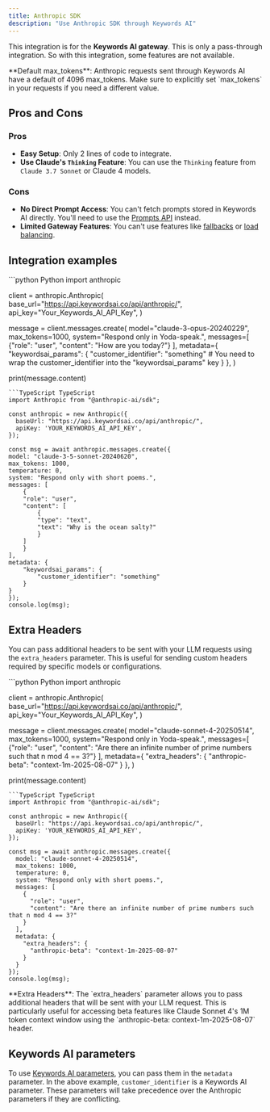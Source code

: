 ```yaml
---
title: Anthropic SDK
description: "Use Anthropic SDK through Keywords AI"
---
```


<Note> This integration is for the **Keywords AI gateway**. </Note>
<Warning>
This is only a pass-through integration. So with this integration, some features are not available.
</Warning>

<Warning>
**Default max_tokens**: Anthropic requests sent through Keywords AI have a default of 4096 max_tokens. Make sure to explicitly set `max_tokens` in your requests if you need a different value.
</Warning>

## Pros and Cons

### Pros
- **Easy Setup**: Only 2 lines of code to integrate.
- **Use Claude's `Thinking` Feature**: You can use the `Thinking` feature from `Claude 3.7 Sonnet` or Claude 4 models.

### Cons
- **No Direct Prompt Access**: You can't fetch prompts stored in Keywords AI directly. You'll need to use the [Prompts API](/api-endpoints/prompt-endpoints/create-prompts) instead.
- **Limited Gateway Features**: You can't use features like [fallbacks](/features/generation/fallbacks) or [load balancing](/features/generation/load-balancing). 


## Integration examples

<CodeGroup>
```python Python
import anthropic

client = anthropic.Anthropic(
    base_url="https://api.keywordsai.co/api/anthropic/",
    api_key="Your_Keywords_AI_API_Key",
)

message = client.messages.create(
    model="claude-3-opus-20240229",
    max_tokens=1000,
    system="Respond only in Yoda-speak.",
    messages=[
        {"role": "user", "content": "How are you today?"}
    ],
    metadata={
        "keywordsai_params": {
            "customer_identifier": "something" # You need to wrap the customer_identifier into the "keywordsai_params" key
        }
    },
)

print(message.content)
```
```TypeScript TypeScript
import Anthropic from "@anthropic-ai/sdk";

const anthropic = new Anthropic({
  baseUrl: "https://api.keywordsai.co/api/anthropic/",  
  apiKey: 'YOUR_KEYWORDS_AI_API_KEY',
});

const msg = await anthropic.messages.create({
model: "claude-3-5-sonnet-20240620",
max_tokens: 1000,
temperature: 0,
system: "Respond only with short poems.",
messages: [
    {
    "role": "user",
    "content": [
        {
        "type": "text",
        "text": "Why is the ocean salty?"
        }
    ]
    }
],
metadata: {
    "keywordsai_params": {
        "customer_identifier": "something"
    }
}
});
console.log(msg);
```
</CodeGroup>

## Extra Headers

You can pass additional headers to be sent with your LLM requests using the `extra_headers` parameter. This is useful for sending custom headers required by specific models or configurations.

<CodeGroup>
```python Python
import anthropic

client = anthropic.Anthropic(
    base_url="https://api.keywordsai.co/api/anthropic/",
    api_key="Your_Keywords_AI_API_Key",
)

message = client.messages.create(
    model="claude-sonnet-4-20250514",
    max_tokens=1000,
    system="Respond only in Yoda-speak.",
    messages=[
        {"role": "user", "content": "Are there an infinite number of prime numbers such that n mod 4 == 3?"}
    ],
    metadata={
        "extra_headers": {
            "anthropic-beta": "context-1m-2025-08-07"
        }
    },
)

print(message.content)
```
```TypeScript TypeScript
import Anthropic from "@anthropic-ai/sdk";

const anthropic = new Anthropic({
  baseUrl: "https://api.keywordsai.co/api/anthropic/",  
  apiKey: 'YOUR_KEYWORDS_AI_API_KEY',
});

const msg = await anthropic.messages.create({
  model: "claude-sonnet-4-20250514",
  max_tokens: 1000,
  temperature: 0,
  system: "Respond only with short poems.",
  messages: [
    {
      "role": "user",
      "content": "Are there an infinite number of prime numbers such that n mod 4 == 3?"
    }
  ],
  metadata: {
    "extra_headers": {
      "anthropic-beta": "context-1m-2025-08-07"
    }
  }
});
console.log(msg);
```
</CodeGroup>

<Note>
**Extra Headers**: The `extra_headers` parameter allows you to pass additional headers that will be sent with your LLM request. This is particularly useful for accessing beta features like Claude Sonnet 4's 1M token context window using the `anthropic-beta: context-1m-2025-08-07` header.
</Note>

## Keywords AI parameters

To use [Keywords AI parameters](/api-endpoints/proxy-endpoints/chat-completions#keywords-ai-parameters), you can pass them in the `metadata` parameter. In the above example, `customer_identifier` is a Keywords AI parameter. These parameters will take precedence over the Anthropic parameters if they are conflicting.


